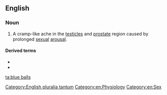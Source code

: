 ==English==

===Noun===
{{wikipedia}}
{{en-plural noun|[[blue]] [[balls]]}}

# {{label|en|slang}} A cramp-like ache in the [[testicle]]s and [[prostate]] region caused by prolonged [[sexual]] [[arousal]].

====Derived terms====
* {{l|en|blue-ball}}
* {{l|en|blue-baller}}

[[Category:English pluralia tantum]]
[[Category:en:Physiology]]
[[Category:en:Sex]]

[[ta:blue balls]]